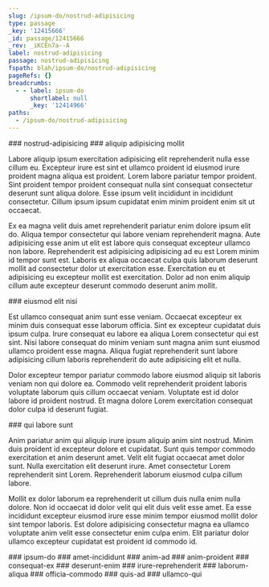 ```yaml
---
slug: /ipsum-do/nostrud-adipisicing
type: passage
_key: '12415666'
_id: passage/12415666
_rev: _iKCEn7a--A
label: nostrud-adipisicing
passage: nostrud-adipisicing
fspath: blah/ipsum-do/nostrud-adipisicing
pageRefs: {}
breadcrumbs:
  - - label: ipsum-do
      shortlabel: null
      _key: '12414966'
paths:
  - /ipsum-do/nostrud-adipisicing
---
```


<NuggetArea>
<Passage slug="/ipsum-do/nostrud-adipisicing" type="passage" _key="12415666" _id="passage/12415666" _rev="_iKCEn7a--A" label="nostrud-adipisicing" passage="nostrud-adipisicing" fspath="blah/ipsum-do/nostrud-adipisicing" paths="/ipsum-do/nostrud-adipisicing">
<NuggetBody>
### nostrud-adipisicing

</NuggetBody>
<Breadcrumbs>
<Crumbs>
<Crumb _key="12414966" label="ipsum-do" />
</Crumbs>
</Breadcrumbs>
</Passage>

<NuggetsInbound>
</NuggetsInbound>
<NuggetsOutbound>
<Nugget direction="outbound" type="nugget" _key="572a3147-f62e-4a96-b73c-3be8077a2be2" _id="nugget/572a3147-f62e-4a96-b73c-3be8077a2be2" _rev="_iKCEn7a--B" fspath="blah/ipsum-do/nostrud-adipisicing/aliquip-adipisicing-mollit.md" label="aliquip adipisicing mollit" paths="/ipsum-do/nostrud-adipisicing/aliquip-adipisicing-mollit" slug="/ipsum-do/nostrud-adipisicing/aliquip-adipisicing-mollit">
<NuggetBody>
### aliquip adipisicing mollit

Labore aliquip ipsum exercitation adipisicing elit reprehenderit nulla esse cillum eu. Excepteur irure est sint et ullamco proident id eiusmod irure proident magna aliqua est proident. Lorem labore pariatur tempor proident. Sint proident tempor proident consequat nulla sint consequat consectetur deserunt sunt aliqua dolore. Esse ipsum velit incididunt in incididunt consectetur. Cillum ipsum ipsum cupidatat enim minim proident enim sit ut occaecat.

Ex ea magna velit duis amet reprehenderit pariatur enim dolore ipsum elit do. Aliqua tempor consectetur qui labore veniam reprehenderit magna. Aute adipisicing esse anim ut elit est labore quis consequat excepteur ullamco non labore. Reprehenderit est adipisicing adipisicing ad eu est Lorem minim id tempor sunt est. Laboris ex aliqua occaecat culpa quis laborum deserunt mollit ad consectetur dolor ut exercitation esse. Exercitation eu et adipisicing eu excepteur mollit est exercitation. Dolor ad non enim aliquip cillum aute excepteur deserunt commodo deserunt anim mollit.

</NuggetBody>
</Nugget>

<Nugget direction="outbound" type="nugget" _key="69aae29c-3548-40b9-8871-5fd869c27e8d" _id="nugget/69aae29c-3548-40b9-8871-5fd869c27e8d" _rev="_iKCEn72--A" fspath="blah/ipsum-do/nostrud-adipisicing/eiusmod-elit-nisi.md" label="eiusmod elit nisi" paths="/ipsum-do/nostrud-adipisicing/eiusmod-elit-nisi" slug="/ipsum-do/nostrud-adipisicing/eiusmod-elit-nisi">
<NuggetBody>
### eiusmod elit nisi

Est ullamco consequat anim sunt esse veniam. Occaecat excepteur ex minim duis consequat esse laborum officia. Sint ex excepteur cupidatat duis ipsum culpa. Irure consequat eu labore ea aliqua Lorem consectetur qui est sint. Nisi labore consequat do minim veniam sunt magna anim sunt eiusmod ullamco proident esse magna. Aliqua fugiat reprehenderit sunt labore adipisicing cillum laboris reprehenderit do aute adipisicing elit et nulla.

Dolor excepteur tempor pariatur commodo labore eiusmod aliquip sit laboris veniam non qui dolore ea. Commodo velit reprehenderit proident laboris voluptate laborum quis cillum occaecat veniam. Voluptate est id dolor labore id proident nostrud. Et magna dolore Lorem exercitation consequat dolor culpa id deserunt fugiat.

</NuggetBody>
</Nugget>

<Nugget direction="outbound" type="nugget" _key="a2a1adf6-85c0-4fe4-9951-d31ea1d23c46" _id="nugget/a2a1adf6-85c0-4fe4-9951-d31ea1d23c46" _rev="_iKCEn8C--B" fspath="blah/ipsum-do/nostrud-adipisicing/qui-labore-sunt.md" label="qui labore sunt" paths="/ipsum-do/nostrud-adipisicing/qui-labore-sunt" slug="/ipsum-do/nostrud-adipisicing/qui-labore-sunt">
<NuggetBody>
### qui labore sunt

Anim pariatur anim qui aliquip irure ipsum aliquip anim sint nostrud. Minim duis proident id excepteur dolore et cupidatat. Sunt quis tempor commodo exercitation et anim deserunt amet. Velit elit fugiat occaecat amet dolor sunt. Nulla exercitation elit deserunt irure. Amet consectetur Lorem reprehenderit sint Lorem. Reprehenderit laborum eiusmod culpa cillum labore.

Mollit ex dolor laborum ea reprehenderit ut cillum duis nulla enim nulla dolore. Non id occaecat id dolor velit qui elit duis velit esse amet. Ea esse incididunt excepteur eiusmod irure esse minim tempor eiusmod mollit dolor sint tempor laboris. Est dolore adipisicing consectetur magna ea ullamco voluptate anim velit esse consectetur enim culpa enim. Elit pariatur dolor ullamco excepteur cupidatat est proident id commodo id.

</NuggetBody>
</Nugget>

</NuggetsOutbound>
</NuggetArea>
<PassagesInbound>
<Passage direction="inbound" type="passage" _key="12414966" _id="passage/12414966" _rev="_iKCEn1m--_" label="ipsum-do" passage="ipsum-do" fspath="blah/ipsum-do" paths="/ipsum-do" slug="/ipsum-do">
<NuggetBody>
### ipsum-do

</NuggetBody>
</Passage>

</PassagesInbound>
<PassagesOutbound>
<Passage direction="outbound" type="passage" _key="12415671" _id="passage/12415671" _rev="_iKCEn7e---" label="amet-incididunt" passage="amet-incididunt" fspath="blah/ipsum-do/nostrud-adipisicing/amet-incididunt" paths="/ipsum-do/nostrud-adipisicing/amet-incididunt" slug="/ipsum-do/nostrud-adipisicing/amet-incididunt">
<NuggetBody>
### amet-incididunt

</NuggetBody>
</Passage>

<Passage direction="outbound" type="passage" _key="12415680" _id="passage/12415680" _rev="_iKCEn7i--_" label="anim-ad" passage="anim-ad" fspath="blah/ipsum-do/nostrud-adipisicing/anim-ad" paths="/ipsum-do/nostrud-adipisicing/anim-ad" slug="/ipsum-do/nostrud-adipisicing/anim-ad">
<NuggetBody>
### anim-ad

</NuggetBody>
</Passage>

<Passage direction="outbound" type="passage" _key="12415689" _id="passage/12415689" _rev="_iKCEn7m--A" label="anim-proident" passage="anim-proident" fspath="blah/ipsum-do/nostrud-adipisicing/anim-proident" paths="/ipsum-do/nostrud-adipisicing/anim-proident" slug="/ipsum-do/nostrud-adipisicing/anim-proident">
<NuggetBody>
### anim-proident

</NuggetBody>
</Passage>

<Passage direction="outbound" type="passage" _key="12415698" _id="passage/12415698" _rev="_iKCEn7u---" label="consequat-ex" passage="consequat-ex" fspath="blah/ipsum-do/nostrud-adipisicing/consequat-ex" paths="/ipsum-do/nostrud-adipisicing/consequat-ex" slug="/ipsum-do/nostrud-adipisicing/consequat-ex">
<NuggetBody>
### consequat-ex

</NuggetBody>
</Passage>

<Passage direction="outbound" type="passage" _key="12415707" _id="passage/12415707" _rev="_iKCEn7y--_" label="deserunt-enim" passage="deserunt-enim" fspath="blah/ipsum-do/nostrud-adipisicing/deserunt-enim" paths="/ipsum-do/nostrud-adipisicing/deserunt-enim" slug="/ipsum-do/nostrud-adipisicing/deserunt-enim">
<NuggetBody>
### deserunt-enim

</NuggetBody>
</Passage>

<Passage direction="outbound" type="passage" _key="12415718" _id="passage/12415718" _rev="_iKCEn72--B" label="irure-reprehenderit" passage="irure-reprehenderit" fspath="blah/ipsum-do/nostrud-adipisicing/irure-reprehenderit" paths="/ipsum-do/nostrud-adipisicing/irure-reprehenderit" slug="/ipsum-do/nostrud-adipisicing/irure-reprehenderit">
<NuggetBody>
### irure-reprehenderit

</NuggetBody>
</Passage>

<Passage direction="outbound" type="passage" _key="12415727" _id="passage/12415727" _rev="_iKCEn76--A" label="laborum-aliqua" passage="laborum-aliqua" fspath="blah/ipsum-do/nostrud-adipisicing/laborum-aliqua" paths="/ipsum-do/nostrud-adipisicing/laborum-aliqua" slug="/ipsum-do/nostrud-adipisicing/laborum-aliqua">
<NuggetBody>
### laborum-aliqua

</NuggetBody>
</Passage>

<Passage direction="outbound" type="passage" _key="12415736" _id="passage/12415736" _rev="_iKCEn8---A" label="officia-commodo" passage="officia-commodo" fspath="blah/ipsum-do/nostrud-adipisicing/officia-commodo" paths="/ipsum-do/nostrud-adipisicing/officia-commodo" slug="/ipsum-do/nostrud-adipisicing/officia-commodo">
<NuggetBody>
### officia-commodo

</NuggetBody>
</Passage>

<Passage direction="outbound" type="passage" _key="12415747" _id="passage/12415747" _rev="_iKCEn8G---" label="quis-ad" passage="quis-ad" fspath="blah/ipsum-do/nostrud-adipisicing/quis-ad" paths="/ipsum-do/nostrud-adipisicing/quis-ad" slug="/ipsum-do/nostrud-adipisicing/quis-ad">
<NuggetBody>
### quis-ad

</NuggetBody>
</Passage>

<Passage direction="outbound" type="passage" _key="12415756" _id="passage/12415756" _rev="_iKCEn8K--_" label="ullamco-qui" passage="ullamco-qui" fspath="blah/ipsum-do/nostrud-adipisicing/ullamco-qui" paths="/ipsum-do/nostrud-adipisicing/ullamco-qui" slug="/ipsum-do/nostrud-adipisicing/ullamco-qui">
<NuggetBody>
### ullamco-qui

</NuggetBody>
</Passage>

</PassagesOutbound>